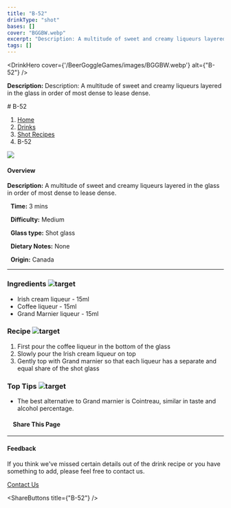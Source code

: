 ```yaml
---
title: "B-52"
drinkType: "shot"
bases: []
cover: "BGGBW.webp"
excerpt: "Description: A multitude of sweet and creamy liqueurs layered in the glass in order of most dense to lease dense."
tags: []
---
```



<DrinkHero
  cover={'/BeerGoggleGames/images/BGGBW.webp'}
  alt={"B-52"}
/>

<DrinkSection title="Overview" icon="/BeerGoggleGames/images/info.webp">
<p><strong>Description:</strong> Description: A multitude of sweet and creamy liqueurs layered in the glass in order of most dense to lease dense.</p>
</DrinkSection>

<DrinkSection title="Ingredients" icon="/BeerGoggleGames/images/liquor.webp">
<!-- Add ingredients -->
</DrinkSection>

<DrinkSection title="Method" icon="/BeerGoggleGames/images/question.webp">
# B-52

1.  [Home](/)
2.  [Drinks](drinks)
3.  [Shot Recipes](drinks/shotrecipes)
4.  B-52

![](/images/b52.webp)

#### Overview

**Description:** A multitude of sweet and creamy liqueurs layered in the glass in order of most dense to lease dense.

  **Time:** 3 mins

  **Difficulty:** Medium

  **Glass type:** Shot glass

  **Dietary Notes:** None

  **Origin:** Canada

* * *

### Ingredients ![target](/images/liquor.webp)

-   Irish cream liqueur - 15ml
-   Coffee liqueur - 15ml
-   Grand Marnier liqueur - 15ml

### Recipe ![target](/images/rules.webp)

1.  First pour the coffee liqueur in the bottom of the glass
2.  Slowly pour the Irish cream liqueur on top
3.  Gently top with Grand marnier so that each liqueur has a separate and equal share of the shot glass

### Top Tips ![target](/images/lightbulb.webp)

-   The best alternative to Grand marnier is Cointreau, similar in taste and alcohol percentage.

####     Share This Page

[](https://www.facebook.com/sharer/sharer.php?u=beergogglegames.co.uk/Drinks/ShotRecipes/B-52)[](https://www.instagram.com/direct/new/)[](https://twitter.com/intent/tweet?url=beergogglegames.co.uk/Drinks/ShotRecipes/B-52)

* * *

#### Feedback

If you think we've missed certain details out of the drink recipe or you have something to add, please feel free to contact us.

  
  
  
[Contact Us](contact)
</DrinkSection>



<ShareButtons title={"B-52"} />
<FeedbackCard></FeedbackCard>
